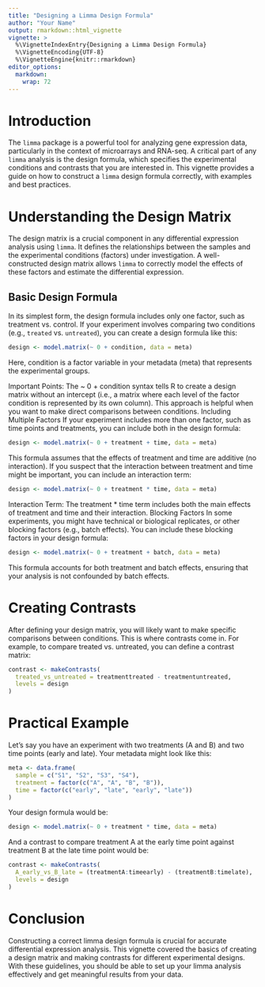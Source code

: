 ```yaml
---
title: "Designing a Limma Design Formula"
author: "Your Name"
output: rmarkdown::html_vignette
vignette: >
  %\VignetteIndexEntry{Designing a Limma Design Formula}
  %\VignetteEncoding{UTF-8}
  %\VignetteEngine{knitr::rmarkdown}
editor_options: 
  markdown: 
    wrap: 72
---
```


# Introduction

The `limma` package is a powerful tool for analyzing gene expression
data, particularly in the context of microarrays and RNA-seq. A critical
part of any `limma` analysis is the design formula, which specifies the
experimental conditions and contrasts that you are interested in. This
vignette provides a guide on how to construct a `limma` design formula
correctly, with examples and best practices.

# Understanding the Design Matrix

The design matrix is a crucial component in any differential expression
analysis using `limma`. It defines the relationships between the samples
and the experimental conditions (factors) under investigation. A
well-constructed design matrix allows `limma` to correctly model the
effects of these factors and estimate the differential expression.

## Basic Design Formula

In its simplest form, the design formula includes only one factor, such
as treatment vs. control. If your experiment involves comparing two
conditions (e.g., `treated` vs. `untreated`), you can create a design
formula like this:

``` r
design <- model.matrix(~ 0 + condition, data = meta)
```

Here, condition is a factor variable in your metadata (meta) that
represents the experimental groups.

Important Points: The \~ 0 + condition syntax tells R to create a design
matrix without an intercept (i.e., a matrix where each level of the
factor condition is represented by its own column). This approach is
helpful when you want to make direct comparisons between conditions.
Including Multiple Factors If your experiment includes more than one
factor, such as time points and treatments, you can include both in the
design formula:

``` r
design <- model.matrix(~ 0 + treatment + time, data = meta)
```

This formula assumes that the effects of treatment and time are additive
(no interaction). If you suspect that the interaction between treatment
and time might be important, you can include an interaction term:

``` r
design <- model.matrix(~ 0 + treatment * time, data = meta)
```

Interaction Term: The treatment \* time term includes both the main
effects of treatment and time and their interaction. Blocking Factors In
some experiments, you might have technical or biological replicates, or
other blocking factors (e.g., batch effects). You can include these
blocking factors in your design formula:

``` r
design <- model.matrix(~ 0 + treatment + batch, data = meta)
```

This formula accounts for both treatment and batch effects, ensuring
that your analysis is not confounded by batch effects.

# Creating Contrasts

After defining your design matrix, you will likely want to make specific
comparisons between conditions. This is where contrasts come in. For
example, to compare treated vs. untreated, you can define a contrast
matrix:

``` r
contrast <- makeContrasts(
  treated_vs_untreated = treatmenttreated - treatmentuntreated,
  levels = design
)
```

# Practical Example

Let’s say you have an experiment with two treatments (A and B) and two
time points (early and late). Your metadata might look like this:

``` r
meta <- data.frame(
  sample = c("S1", "S2", "S3", "S4"),
  treatment = factor(c("A", "A", "B", "B")),
  time = factor(c("early", "late", "early", "late"))
)
```

Your design formula would be:

``` r
design <- model.matrix(~ 0 + treatment * time, data = meta)
```

And a contrast to compare treatment A at the early time point against
treatment B at the late time point would be:

``` r
contrast <- makeContrasts(
  A_early_vs_B_late = (treatmentA:timeearly) - (treatmentB:timelate),
  levels = design
)
```

# Conclusion

Constructing a correct limma design formula is crucial for accurate
differential expression analysis. This vignette covered the basics of
creating a design matrix and making contrasts for different experimental
designs. With these guidelines, you should be able to set up your limma
analysis effectively and get meaningful results from your data.
